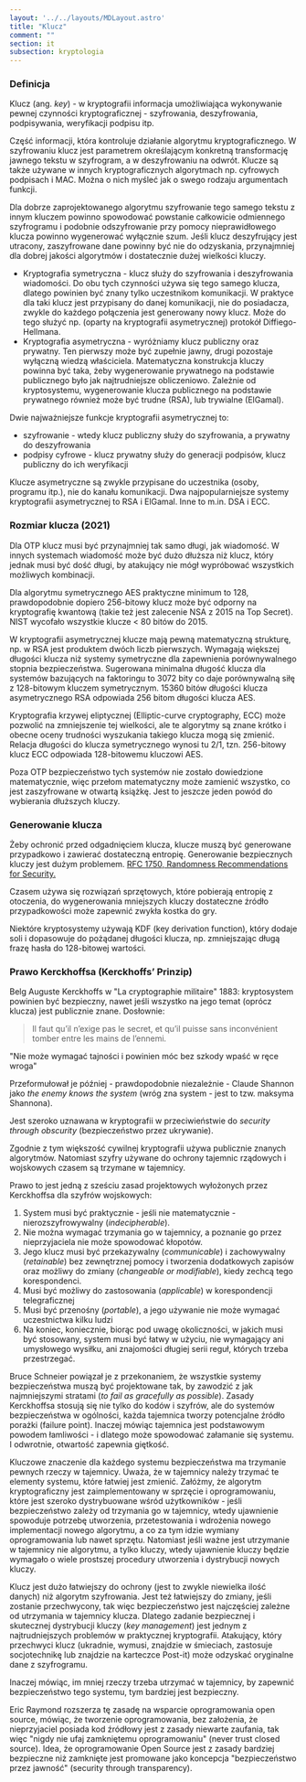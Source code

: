 ```yaml
---
layout: '../../layouts/MDLayout.astro'
title: "Klucz"
comment: ""
section: it
subsection: kryptologia
---
```


### Definicja

Klucz (ang. *key*) - w kryptografii informacja umożliwiająca wykonywanie pewnej czynności kryptograficznej - szyfrowania, deszyfrowania, podpisywania, weryfikacji podpisu itp.

Część informacji, która kontroluje działanie algorytmu kryptograficznego. W szyfrowaniu klucz jest parametrem określającym konkretną transformację jawnego tekstu w szyfrogram, a w deszyfrowaniu na odwrót. Klucze są także używane w innych kryptograficznych algorytmach np. cyfrowych podpisach i MAC. Można o nich myśleć jak o swego rodzaju argumentach funkcji.

Dla dobrze zaprojektowanego algorytmu szyfrowanie tego samego tekstu z innym kluczem powinno spowodować powstanie całkowicie odmiennego szyfrogramu i podobnie odszyfrowanie przy pomocy nieprawidłowego klucza powinno wygenerować wyłącznie szum. Jeśli klucz deszyfrujący jest utracony, zaszyfrowane dane powinny być nie do odzyskania, przynajmniej dla dobrej jakości algorytmów i dostatecznie dużej wielkości kluczy.

- Kryptografia symetryczna - klucz służy do szyfrowania i deszyfrowania wiadomości. Do obu tych czynności używa się tego samego klucza, dlatego powinien być znany tylko uczestnikom komunikacji. W praktyce dla taki klucz jest przypisany do danej komunikacji, nie do posiadacza, zwykle do każdego połączenia jest generowany nowy klucz. Może do tego służyć np. (oparty na kryptografii asymetrycznej) protokół Diffiego-Hellmana.
- Kryptografia asymetryczna - wyróżniamy klucz publiczny oraz prywatny. Ten pierwszy może być zupełnie jawny, drugi pozostaje wyłączną wiedzą właściciela. Matematyczna konstrukcja kluczy powinna być taka, żeby wygenerowanie prywatnego na podstawie publicznego było jak najtrudniejsze obliczeniowo. Zależnie od kryptosystemu, wygenerowanie klucza publicznego na podstawie prywatnego również może być trudne (RSA), lub trywialne (ElGamal).

Dwie najważniejsze funkcje kryptografii asymetrycznej to:

- szyfrowanie - wtedy klucz publiczny służy do szyfrowania, a prywatny do deszyfrowania
- podpisy cyfrowe - klucz prywatny służy do generacji podpisów, klucz publiczny do ich weryfikacji

Klucze asymetryczne są zwykle przypisane do uczestnika (osoby, programu itp.), nie do kanału komunikacji. Dwa najpopularniejsze systemy kryptografii asymetrycznej to RSA i ElGamal. Inne to m.in. DSA i ECC.

### Rozmiar klucza (2021)

Dla OTP klucz musi być przynajmniej tak samo długi, jak wiadomość. W innych systemach wiadomość może być dużo dłuższa niż klucz, który jednak musi być dość długi, by atakujący nie mógł wypróbować wszystkich możliwych kombinacji.

Dla algorytmu symetrycznego AES praktyczne minimum to 128, prawdopodobnie dopiero 256-bitowy klucz może być odporny na kryptografię kwantową (takie też jest zalecenie NSA z 2015 na Top Secret). NIST wycofało wszystkie klucze < 80 bitów do 2015. 

W kryptografii asymetrycznej klucze mają pewną matematyczną strukturę, np. w RSA jest produktem dwóch liczb pierwszych. Wymagają większej długości klucza niż systemy symetryczne dla zapewnienia porównywalnego stopnia bezpieczeństwa. Sugerowana minimalna długość klucza dla systemów bazujących na faktoringu to 3072 bity co daje porównywalną siłę z 128-bitowym kluczem symetrycznym. 15360 bitów długości klucza asymetrycznego RSA odpowiada 256 bitom długości klucza AES.

Kryptografia krzywej eliptycznej (Elliptic-curve cryptography, ECC) może pozwolić na zmniejszenie tej wielkości, ale te algorytmy są znane krótko i obecne oceny trudności wyszukania takiego klucza mogą się zmienić. Relacja długości do klucza symetrycznego wynosi tu 2/1, tzn. 256-bitowy klucz ECC odpowiada 128-bitowemu kluczowi AES.

Poza OTP bezpieczeństwo tych systemów nie zostało dowiedzione matematycznie, więc przełom matematyczny może zamienić wszystko, co jest zaszyfrowane w otwartą książkę. Jest to jeszcze jeden powód do wybierania dłuższych kluczy.

### Generowanie klucza

Żeby ochronić przed odgadnięciem klucza, klucze muszą być generowane przypadkowo i zawierać dostateczną entropię. Generowanie bezpiecznych kluczy jest dużym problemem. [RFC 1750, Randomness Recommendations for Security.](https://datatracker.ietf.org/doc/html/rfc1750)

Czasem używa się rozwiązań sprzętowych, które pobierają entropię z otoczenia, do wygenerowania mniejszych kluczy dostateczne źródło przypadkowości może zapewnić zwykła kostka do gry.

Niektóre kryptosystemy używają KDF (key derivation function), który dodaje soli i dopasowuje do pożądanej długości klucza, np. zmniejszając długą frazę hasła do 128-bitowej wartości.

### Prawo Kerckhoffsa (Kerckhoffs’ Prinzip)


Belg Auguste Kerckhoffs w "La cryptographie militaire" 1883: kryptosystem powinien być bezpieczny, nawet jeśli wszystko na jego temat (oprócz klucza) jest publicznie znane. Dosłownie:

>Il faut qu’il n’exige pas le secret, et qu’il puisse sans inconvénient tomber entre les mains de l’ennemi.

"Nie może wymagać tajności i powinien móc bez szkody wpaść w ręce wroga"

Przeformułował je później - prawdopodobnie niezależnie - Claude Shannon jako *the enemy knows the system* (wróg zna system - jest to tzw. maksyma Shannona).

Jest szeroko uznawana w kryptografii w przeciwieństwie do *security through obscurity* (bezpieczeństwo przez ukrywanie). 

Zgodnie z tym większość cywilnej kryptografii używa publicznie znanych algorytmów. Natomiast szyfry używane do ochrony tajemnic rządowych i wojskowych czasem są trzymane w tajemnicy.

Prawo to jest jedną z sześciu zasad projektowych wyłożonych przez Kerckhoffsa dla szyfrów wojskowych: 

1. System musi być praktycznie - jeśli nie matematycznie - nierozszyfrowywalny (*indecipherable*).
2. Nie można wymagać trzymania go w tajemnicy, a poznanie go przez nieprzyjaciela nie może spowodować kłopotów.
3. Jego klucz musi być przekazywalny (*communicable*) i zachowywalny (*retainable*) bez zewnętrznej pomocy i tworzenia dodatkowych zapisów oraz możliwy do zmiany (*changeable or modifiable*), kiedy zechcą tego korespondenci.
4. Musi być możliwy do zastosowania (*applicable*) w korespondencji telegraficznej
5. Musi być przenośny (*portable*), a jego używanie nie może wymagać uczestnictwa kilku ludzi
6. Na koniec, koniecznie, biorąc pod uwagę okoliczności, w jakich musi być stosowany, system musi być łatwy w użyciu, nie wymagający ani umysłowego wysiłku, ani znajomości długiej serii reguł, których trzeba przestrzegać.

Bruce Schneier powiązał je z przekonaniem, że wszystkie systemy bezpieczeństwa muszą być projektowane tak, by zawodzić z jak najmniejszymi stratami (*to fail as gracefully as possible*). Zasady Kerckhoffsa stosują się nie tylko do kodów i szyfrów, ale do systemów bezpieczeństwa w ogólności, każda tajemnica tworzy potencjalne źródło porażki (failure point). Inaczej mówiąc tajemnica jest podstawowym powodem łamliwości - i dlatego może spowodować załamanie się systemu. I odwrotnie, otwartość zapewnia giętkość.

Kluczowe znaczenie dla każdego systemu bezpieczeństwa ma trzymanie pewnych rzeczy w tajemnicy. Uważa, że w tajemnicy należy trzymać te elementy systemu, które łatwiej jest zmienić. Załóżmy, że algorytm kryptograficzny jest zaimplementowany w sprzęcie i oprogramowaniu, które jest szeroko dystrybuowane wśród użytkowników - jeśli bezpieczeństwo zależy od trzymania go w tajemnicy, wtedy ujawnienie spowoduje potrzebę utworzenia, przetestowania i wdrożenia nowego implementacji nowego algorytmu, a co za tym idzie wymiany oprogramowania lub nawet sprzętu. Natomiast jeśli ważne jest utrzymanie w tajemnicy nie algorytmu, a tylko kluczy, wtedy ujawnienie kluczy będzie wymagało o wiele prostszej procedury utworzenia i dystrybucji nowych kluczy.

Klucz jest dużo łatwiejszy do ochrony (jest to zwykle niewielka ilość danych) niż algorytm szyfrowania. Jest też łatwiejszy do zmiany, jeśli zostanie przechwycony, tak więc bezpieczeństwo jest najczęściej zależne od utrzymania w tajemnicy klucza. Dlatego zadanie bezpiecznej i skutecznej dystrybucji kluczy (*key management*) jest jednym z najtrudniejszych problemów w praktycznej kryptografii. Atakujący, który przechwyci klucz (ukradnie, wymusi, znajdzie w śmieciach, zastosuje socjotechnikę lub znajdzie na karteczce Post-it) może odzyskać oryginalne dane z szyfrogramu.

Inaczej mówiąc, im mniej rzeczy trzeba utrzymać w tajemnicy, by zapewnić bezpieczeństwo tego systemu, tym bardziej jest bezpieczny.

Eric Raymond rozszerza tę zasadę na wsparcie oprogramowania open source, mówiąc, że tworzenie oprogramowania, bez założenia, że nieprzyjaciel posiada kod źródłowy jest z zasady niewarte zaufania, tak więc "nigdy nie ufaj zamkniętemu oprogramowaniu" (never trust closed source). Idea, że oprogramowanie Open Source jest z zasady bardziej bezpieczne niż zamknięte jest promowane jako koncepcja "bezpieczeństwo przez jawność" (security through transparency). 